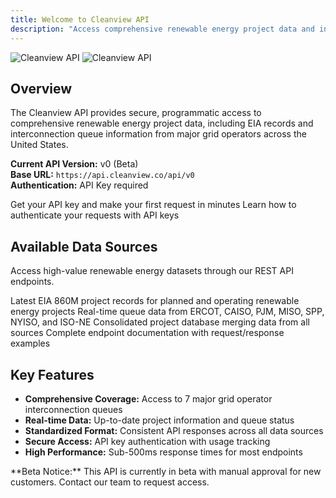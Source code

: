 ```yaml
---
title: Welcome to Cleanview API
description: "Access comprehensive renewable energy project data and interconnection queue information"
---
```



<img
  className="block dark:hidden"
  src="/images/project_table.jpg"
  alt="Cleanview API"
/>
<img
  className="hidden dark:block"
  src="/images/project_table.jpg"
  alt="Cleanview API"
/>

## Overview

The Cleanview API provides secure, programmatic access to comprehensive renewable energy project data, including EIA records and interconnection queue information from major grid operators across the United States.

**Current API Version:** v0 (Beta)  
**Base URL:** `https://api.cleanview.co/api/v0`  
**Authentication:** API Key required

<CardGroup cols={2}>
  <Card
    title="Quick Start"
    icon="rocket"
    href="/quickstart"
  >
    Get your API key and make your first request in minutes
  </Card>
  <Card
    title="Authentication"
    icon="key"
    href="/authentication"
  >
    Learn how to authenticate your requests with API keys
  </Card>
</CardGroup>

## Available Data Sources

Access high-value renewable energy datasets through our REST API endpoints.

<CardGroup cols={2}>
  <Card
    title="EIA 860M Data"
    icon="database"
    href="/api-reference/endpoint/eia-860m"
  >
    Latest EIA 860M project records for planned and operating renewable energy projects
  </Card>
  <Card
    title="Interconnection Queues"
    icon="network-wired"
    href="/api-reference/endpoint/ercot"
  >
    Real-time queue data from ERCOT, CAISO, PJM, MISO, SPP, NYISO, and ISO-NE
  </Card>
  <Card
    title="Unified Projects"
    icon="layer-group"
    href="/api-reference/endpoint/projects"
  >
    Consolidated project database merging data from all sources
  </Card>
  <Card
    title="API Reference"
    icon="code"
    href="/api-reference/introduction"
  >
    Complete endpoint documentation with request/response examples
  </Card>
</CardGroup>

## Key Features

- **Comprehensive Coverage:** Access to 7 major grid operator interconnection queues
- **Real-time Data:** Up-to-date project information and queue status
- **Standardized Format:** Consistent API responses across all data sources  
- **Secure Access:** API key authentication with usage tracking
- **High Performance:** Sub-500ms response times for most endpoints

<Note>
**Beta Notice:** This API is currently in beta with manual approval for new customers. Contact our team to request access.
</Note>
